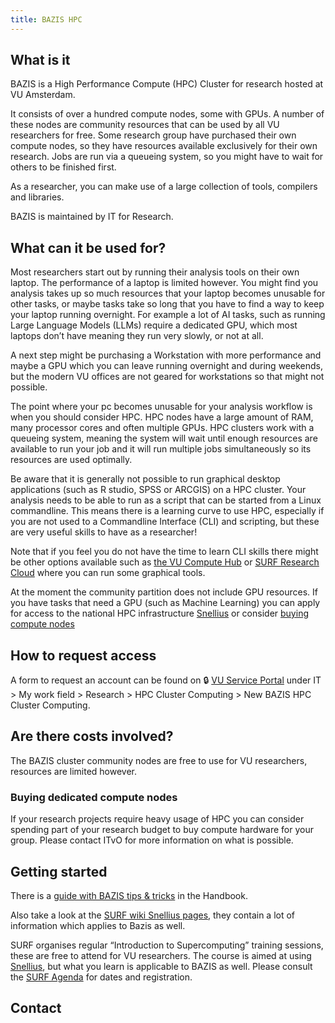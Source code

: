 ```yaml
---
title: BAZIS HPC
---
```


## What is it

BAZIS is a High Performance Compute (HPC) Cluster for research hosted at VU Amsterdam. 

It consists of over a hundred compute nodes, some with GPUs. A number of these nodes are community resources that can be used by all VU researchers for free. Some research group have purchased their own compute nodes, so they have resources available exclusively for their own research. Jobs are run via a queueing system, so you might have to wait for others to be finished first.

As a researcher, you can make use of a large collection of tools, compilers and libraries.

BAZIS is maintained by IT for Research.

## What can it be used for?

Most researchers start out by running their analysis tools on their own laptop. The performance of a laptop is limited however. You might find you analysis takes up so much resources that your laptop becomes unusable for other tasks, or maybe tasks take so long that you have to find a way to keep your laptop running overnight. For example a lot of AI tasks, such as running Large Language Models (LLMs) require a dedicated GPU, which most laptops don't have meaning they run very slowly, or not at all.

A next step might be purchasing a Workstation with more performance and maybe a GPU which you can leave running overnight and during weekends, but the modern VU offices are not geared for workstations so that might not possible.

The point where your pc becomes unusable for your analysis workflow is when you should consider HPC. HPC nodes have a large amount of RAM, many processor cores and often multiple GPUs. HPC clusters work with a queueing system, meaning the system will wait until enough resources are available to run your job and it will run multiple jobs simultaneously so its resources are used optimally.

Be aware that it is generally not possible to run graphical desktop applications (such as R studio, SPSS or ARCGIS) on a HPC cluster. Your analysis needs to be able to run as a script that can be started from a Linux commandline. This means there is a learning curve to use HPC, especially if you are not used to a Commandline Interface (CLI) and scripting, but these are very useful skills to have as a researcher!

Note that if you feel you do not have the time to learn CLI skills there might be other options available such as [the VU Compute Hub](https://compute.vu.nl) or [SURF Research Cloud](./researchcloud.qmd) where you can run some graphical tools.
<!-- PV: Compute hub will get its own topic and there will be a topic or guide that lists the pros and cons of each compute solution  -->

At the moment the community partition does not include GPU resources. If you have tasks that need a GPU (such as Machine Learning) you can apply for access to the national HPC infrastructure [Snellius](./snellius.qmd) or consider [buying compute nodes]() 

## How to request access

A form to request an account can be found on 🔒 [VU Service Portal](https://services.vu.nl/esc) under IT > My work field > Research > HPC Cluster Computing > New BAZIS HPC Cluster Computing.

## Are there costs involved?

The BAZIS cluster community nodes are free to use for VU researchers, resources are limited however. 

### Buying dedicated compute nodes

If your research projects require heavy usage of HPC you can consider spending part of your research budget to buy compute hardware for your group. Please contact ITvO for more information on what is possible.

## Getting started

There is a [guide with BAZIS tips & tricks](../guides/bazis-tips-and-tricks.qmd) in the Handbook.

Also take a look at the [SURF wiki Snellius pages](https://servicedesk.surf.nl/wiki/display/WIKI/Snellius), they contain a lot of information which applies to Bazis as well.

SURF organises regular "Introduction to Supercomputing" training sessions, these are free to attend for VU researchers. The course is aimed at using [Snellius](./snellius.qmd), but what you learn is applicable to BAZIS as well. Please consult the [SURF Agenda](https://www.surf.nl/en/agenda) for dates and registration.

## Contact
